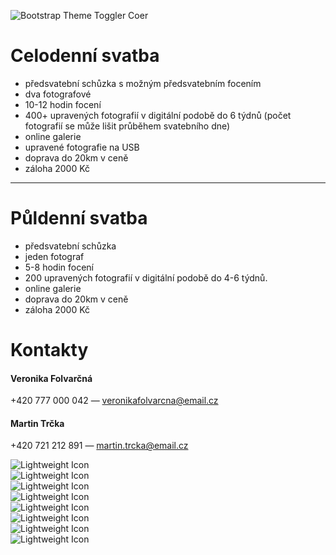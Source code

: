 
![Bootstrap Theme Toggler Coer](../public/photos/cover.jpg)

# Celodenní svatba
- předsvatební schůzka s možným předsvatebním focením 
- dva fotografové 
- 10-12 hodin focení 
- 400+ upravených fotografií v digitální podobě do 6 týdnů
(počet fotografií se může lišit průběhem svatebního dne)
- online galerie
- upravené fotografie na USB 
- doprava do 20km v ceně
- záloha 2000 Kč

---

# Půldenní svatba
- předsvatební schůzka 
- jeden fotograf
- 5-8 hodin focení 
- 200 upravených fotografií v digitální podobě do 4-6 týdnů.
- online galerie
- doprava do 20km v ceně
- záloha 2000 Kč

# Kontakty
#### Veronika Folvarčná
+420 777 000 042 — veronikafolvarcna@email.cz 

#### Martin Trčka
+420 721 212 891 — martin.trcka@email.cz

<div className="nx-container nx-mx-auto nx-mt-16">
    <div className="nx-flex nx-flex-row nx-gap-4 jr-flex-2 jr-flex-wrap">
        <div>
            <Image src={GalleryImage} alt="Lightweight Icon" layout="intrinsic" className="nx-rounded-xl nx-border-b nx-border-neutral-200/70 nx-border-primary-100/10" />
        </div>
        <div>
            <Image src={GalleryImage2} alt="Lightweight Icon" layout="intrinsic" className="nx-rounded-xl nx-border-b nx-border-neutral-200/70 nx-border-primary-100/10" />
        </div>
        <div>
            <Image src={GalleryImage3} alt="Lightweight Icon" layout="intrinsic" className="nx-rounded-xl nx-border-b nx-border-neutral-200/70 nx-border-primary-100/10" />
        </div>
        <div>
            <Image src={GalleryImage4} alt="Lightweight Icon" layout="intrinsic" className="nx-rounded-xl nx-border-b nx-border-neutral-200/70 nx-border-primary-100/10" />
        </div>
    </div>
</div>

<div className="nx-container nx-mx-auto nx-mt-4">
    <div className="nx-flex nx-flex-row nx-gap-4 jr-flex-2 jr-flex-wrap">
        <div>
            <Image src={GalleryImage5} alt="Lightweight Icon" layout="intrinsic" className="nx-rounded-xl nx-border-b nx-border-neutral-200/70 nx-border-primary-100/10" />
        </div>
        <div>
            <Image src={GalleryImage6} alt="Lightweight Icon" layout="intrinsic" className="nx-rounded-xl nx-border-b nx-border-neutral-200/70 nx-border-primary-100/10" />
        </div>
        <div>
            <Image src={GalleryImage7} alt="Lightweight Icon" layout="intrinsic" className="nx-rounded-xl nx-border-b nx-border-neutral-200/70 nx-border-primary-100/10" />
        </div>
        <div>
            <Image src={GalleryImage8} alt="Lightweight Icon" layout="intrinsic" className="nx-rounded-xl nx-border-b nx-border-neutral-200/70 nx-border-primary-100/10" />
        </div>
    </div>
</div>
